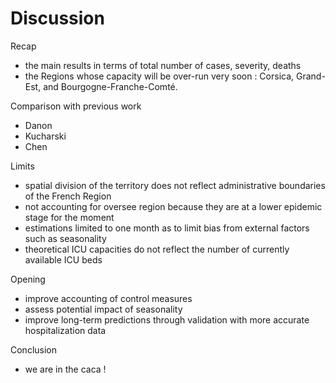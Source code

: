 # Discussion

Recap

* the main results in terms of total number of cases, severity, deaths
* the Regions whose capacity will be over-run very soon : Corsica, Grand-Est, and Bourgogne-Franche-Comté. 

Comparison with previous work

* Danon 
* Kucharski 
* Chen

Limits

* spatial division of the territory does not reflect administrative boundaries of the French Region
* not accounting for oversee region because they are at a lower epidemic stage for the moment
* estimations limited to one month as to limit bias from external factors such as seasonality
* theoretical ICU capacities do not reflect the number of currently available ICU beds

Opening

* improve accounting of control measures
* assess potential impact of seasonality 
* improve long-term predictions through validation with more accurate hospitalization data

Conclusion

* we are in the caca !